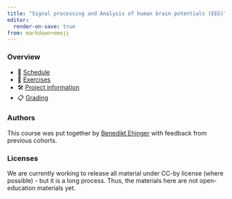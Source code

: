 ```yaml
---
title: "Signal processing and Analysis of human brain potentials (EEG)"
editor:
  render-on-save: true
from: markdown+emoji
---
```

### Overview
<!-- - ℹ️ [Course information](course.qmd) !-->
- 📆 [Schedule](schedule.qmd)
- 🔬 [Exercises](exercises_overview.qmd)
- 🛠️ [Project information](semesterproject.qmd)
- 📋 [Grading](grading.qmd)



### Authors
This course was put together by [Benedikt Ehinger](https://www.s-ccs.de) with feedback from previous cohorts.

### Licenses
We are currently working to release all material under CC-by license (where possible) - but it is a long process. Thus, the materials here are not open-education materials yet.
